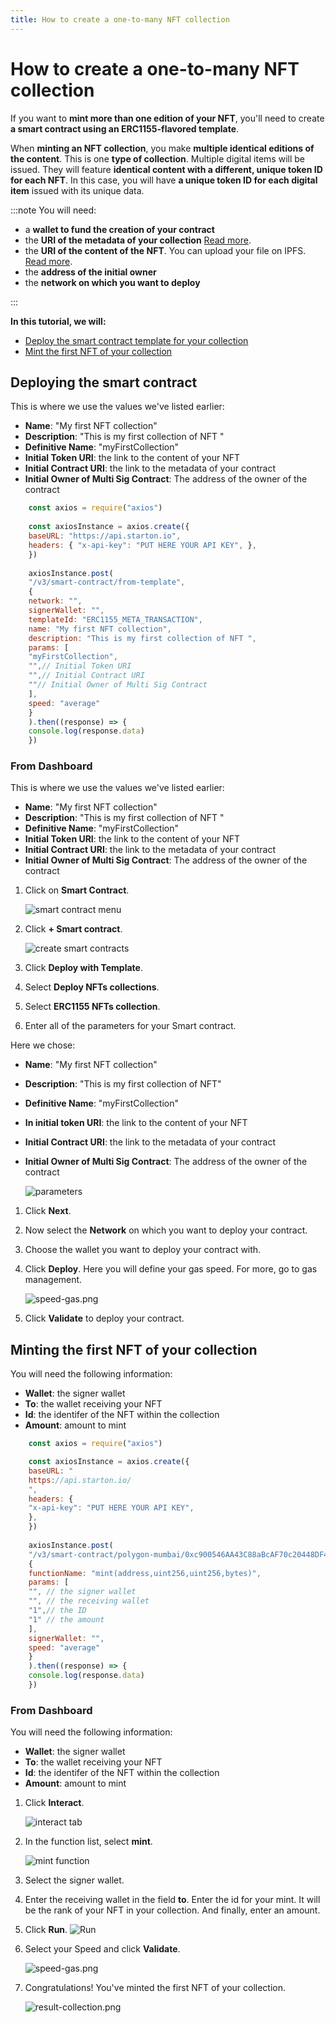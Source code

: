 ```yaml
---
title: How to create a one-to-many NFT collection 
---
```


# How to create a one-to-many NFT collection 

If you want to **mint more than one edition of your NFT**, you'll need to create **a smart contract using an ERC1155-flavored template**. 

When **minting an NFT collection**, you make **multiple identical editions of the content**. This is one **type of collection**. Multiple digital items will be issued. They will feature **identical content with a different, unique token ID for each NFT**. In this case, you will have **a unique token ID for each digital item** issued with its unique data.

:::note You will need:

- a **wallet to fund the creation of your contract**
- the **URI of the metadata of your collection** [Read more](uploading-metadata-NFT).
- the **URI of the content of the NFT**. You can upload your file on IPFS. [Read more](https://ipfs.eu.starton.io/ipfs/bafkreibhlkz5mw3yixp7337s7mfw2a5dsf6m6p5zswmj3cwlpfavcsyhxe).
- the **address of the initial owner**
- the **network on which you want to deploy**

:::

**In this tutorial, we will:**

- [Deploy the smart contract template for your collection](#deploying-the-smart-contract)
- [Mint the first NFT of your collection](#minting-the-first-nft-of-your-collection)

## Deploying the smart contract 


<Tabs>
<TabItem value="code" label="From Code">

This is where we use the values we've listed earlier: 

- **Name**:  "My first NFT collection"
- **Description**: "This is my first collection of NFT "
- **Definitive Name**: "myFirstCollection"
- **Initial Token URI**: the link to the content of your NFT
- **Initial Contract URI**: the link to the metadata of your contract
- **Initial Owner of Multi Sig Contract**: The address of the owner of the contract

```jsx showLineNumbers
    const axios = require("axios")
    
    const axiosInstance = axios.create({
    baseURL: "https://api.starton.io",
    headers: { "x-api-key": "PUT HERE YOUR API KEY", },
    })
    
    axiosInstance.post(
    "/v3/smart-contract/from-template",
    {
    network: "",
    signerWallet: "",
    templateId: "ERC1155_META_TRANSACTION",
    name: "My first NFT collection",
    description: "This is my first collection of NFT ",
    params: [
    "myFirstCollection",
    "",// Initial Token URI
    "",// Initial Contract URI
    ""// Initial Owner of Multi Sig Contract
    ],
    speed: "average"
    }
    ).then((response) => {
    console.log(response.data)
    })

```

</TabItem>
<TabItem value="dashboard" label="From Dashboard">

### From Dashboard


This is where we use the values we've listed earlier:

- **Name**:  "My first NFT collection"
- **Description**: "This is my first collection of NFT "
- **Definitive Name**: "myFirstCollection"
- **Initial Token URI**: the link to the content of your NFT
- **Initial Contract URI**: the link to the metadata of your contract
- **Initial Owner of Multi Sig Contract**: The address of the owner of the contract


1. Click on **Smart Contract**.

    ![smart contract menu](img/smart-contracts.png)

1. Click **+ Smart contract**.

    ![create smart contracts](img/plussc.png)

1. Click  **Deploy with Template**.
1. Select **Deploy NFTs collections**.
1. Select **ERC1155 NFTs collection**.
1. Enter all of the parameters for your Smart contract.

Here we chose:

- **Name**:  "My first NFT collection"
- **Description**: "This is my first collection of NFT"
- **Definitive Name**: "myFirstCollection"
- **In initial token URI**: the link to the content of your NFT
- **Initial Contract URI**: the link to the metadata of your contract
- **Initial Owner of Multi Sig Contract**: The address of the owner of the contract

    ![parameters](img/allparameters.png)

1. Click **Next**.


1. Now select the **Network** on which you want to deploy your contract.

1. Choose the wallet you want to deploy your contract with.

1. Click **Deploy**.
Here you will define your gas speed. For more, go to gas management.

   ![speed-gas.png](img/speed-gas.png)

1. Click **Validate** to deploy your contract.

</TabItem>
</Tabs>


## Minting the first NFT of your collection

<Tabs>
<TabItem value="code" label="From Code">

You will need the following information:

- **Wallet**: the signer wallet 
- **To**: the wallet receiving your NFT
- **Id**: the identifer of the NFT within the collection 
- **Amount**: amount to mint

```jsx showLineNumbers
    const axios = require("axios")

    const axiosInstance = axios.create({
    baseURL: "
    https://api.starton.io/
    ",
    headers: {
    "x-api-key": "PUT HERE YOUR API KEY",
    },
    })
    
    axiosInstance.post(
    "/v3/smart-contract/polygon-mumbai/0xc900546AA43C88aBcAF70c20448DF45917c8363A/call",
    {
    functionName: "mint(address,uint256,uint256,bytes)",
    params: [
    "", // the signer wallet 
    "", // the receiving wallet
    "1",// the ID
    "1" // the amount
    ],
    signerWallet: "",
    speed: "average"
    }
    ).then((response) => {
    console.log(response.data)
    })

```

</TabItem>
<TabItem value="dashboard" label="From Dashboard">

### From Dashboard

You will need the following information:

- **Wallet**: the signer wallet
- **To**: the wallet receiving your NFT
- **Id**: the identifer of the NFT within the collection
- **Amount**: amount to mint

1. Click **Interact**.

    ![interact tab](img/interact.png)

1. In the function list, select **mint**.

    ![mint function](img/mint_function.png)

1. Select the signer wallet.

1. Enter the receiving wallet in the field **to**. Enter the id for your mint. It will be the rank of your NFT in your collection. And finally, enter an amount.

1. Click **Run**.
   ![Run](img/run.png)

1. Select your Speed and click **Validate**.

   ![speed-gas.png](img/speed-gas.png)

1. Congratulations! You've minted the first NFT of your collection.

   ![result-collection.png](img/result-collection.png)


</TabItem>
</Tabs>